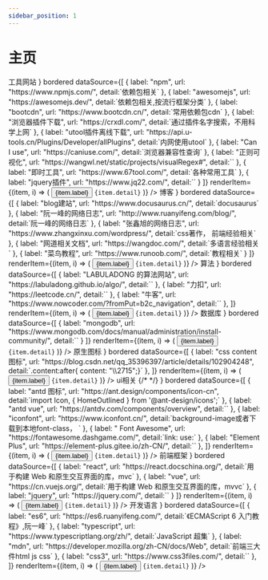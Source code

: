 ```yaml
---
sidebar_position: 1
---
```



# 主页

<Tabs groupId="operating-systems">

  <TabItem value="tool" label="工具网站">
   <List
      header={
        <div>
          <Tag color="success">工具网站</Tag>
        </div>
      }
      bordered
      dataSource={[
        {
          label: "npm",
          url: "https://www.npmjs.com/",
          detail:`依赖包相关`
        },
        {
          label: "awesomejs",
          url: "https://awesomejs.dev/",
          detail:`依赖包相关,按流行框架分类`
        },
         {
          label: "bootcdn",
          url: "https://www.bootcdn.cn/",
          detail:`常用依赖包cdn`
        },
        {
          label: "浏览器插件下载",
          url: "https://crxdl.com/",
          detail:`通过插件名字搜索，不用科学上网`
        },
        {
          label: "utool插件离线下载",
          url: "https://api.u-tools.cn/Plugins/Developer/allPlugins",
          detail:`内网使用utool`
        },
        {
          label: "Can I use",
          url: "https://caniuse.com/",
          detail:`浏览器兼容性查询`
        },
        {
          label: "正则可视化",
          url: "https://wangwl.net/static/projects/visualRegex#",
          detail:``
        },
        {
          label: "即时工具",
          url: "https://www.67tool.com/",
          detail:`各种常用工具`
        },
        {
          label: "jquery插件",
          url: "https://www.jq22.com/",
          detail:``
        }
      ]}
      renderItem={(item, i) => (
        <List.Item>
          <Button
            type="link"
            href={item.url}
            target="_blank"
            style={{
              display: "flex",
              justifyContent: "flex-start",
              alignItems: "center",
            }}
          >
            {item.label}
          </Button>
          <code>{item.detail}</code>
        </List.Item>
      )}
    />
  </TabItem>
  <TabItem value="blog1" label="博客相关">
   <List
      header={
        <div>
          <Tag color="success">博客</Tag>
        </div>
      }
      bordered
      dataSource={[
        {
          label: "blog建站",
          url: "https://www.docusaurus.cn/",
          detail:`docusaurus`
        },
        {
          label: "阮一峰的网络日志",
          url: "http://www.ruanyifeng.com/blog/",
          detail:`阮一峰的网络日志`
        },
         {
          label: "张鑫旭的网络日志",
          url: "https://www.zhangxinxu.com/wordpress/",
          detail:`css著作， 前端经验相关`
        },
        {
          label: "网道相关文档",
          url: "https://wangdoc.com/",
          detail:`多语言经验相关`
        },
        {
          label: "菜鸟教程",
          url: "https://www.runoob.com/",
          detail:`教程相关`
        }
      ]}
      renderItem={(item, i) => (
        <List.Item>
          <Button
            type="link"
            href={item.url}
            target="_blank"
            style={{
              display: "flex",
              justifyContent: "flex-start",
              alignItems: "center",
            }}
          >
            {item.label}
          </Button>
          <code>{item.detail}</code>
        </List.Item>
      )}
    />
  </TabItem>
  <TabItem value="blog2" label="算法相关">
   <List
      header={
        <div>
          <Tag color="success">算法</Tag>
        </div>
      }
      bordered
      dataSource={[
        {
          label: "LABULADONG 的算法网站",
          url: "https://labuladong.github.io/algo/",
          detail:``
        },
        {
          label: "力扣",
          url: "https://leetcode.cn/",
          detail:``
        },
         {
          label: "牛客",
          url: "https://www.nowcoder.com/?fromPut=b2c_navigation",
          detail:``
        },
      ]}
      renderItem={(item, i) => (
        <List.Item>
          <Button
            type="link"
            href={item.url}
            target="_blank"
            style={{
              display: "flex",
              justifyContent: "flex-start",
              alignItems: "center",
            }}
          >
            {item.label}
          </Button>
          <code>{item.detail}</code>
        </List.Item>
      )}
    />
  </TabItem>
  <TabItem value="blog3" label="数据库相关">
   <List
      header={
        <div>
          <Tag color="success">数据库</Tag>
        </div>
      }
      bordered
      dataSource={[
        {
          label: "mongodb",
          url: "https://www.mongodb.com/docs/manual/administration/install-community/",
          detail:``
        }
      ]}
      renderItem={(item, i) => (
        <List.Item>
          <Button
            type="link"
            href={item.url}
            target="_blank"
            style={{
              display: "flex",
              justifyContent: "flex-start",
              alignItems: "center",
            }}
          >
            {item.label}
          </Button>
          <code>{item.detail}</code>
        </List.Item>
      )}
    />
  </TabItem>
  <TabItem value="icon" label="ui 相关">
    <List
      header={
        <div>
          <Tag color="success">原生图标</Tag>
          <Alert
            message="常用于伪元素before、after内的content"
            style={{ marginTop: 5 }}
          ></Alert>
        </div>
      }
      bordered
      dataSource={[
        {
          label: "css content 图标",
          url: "https://blog.csdn.net/qq_35396397/article/details/102904248",
          detail:`.content:after{ content: "\\2715";}`
        },
      ]}
      renderItem={(item, i) => (
        <List.Item>
          <Button
            type="link"
            href={item.url}
            target="_blank"
            style={{
              display: "flex",
              justifyContent: "flex-start",
              alignItems: "center",
            }}
          >
             {item.label}
          </Button>
           <code>{item.detail}</code>
        </List.Item>
      )}
    />
    <List
      header={
        <div>
          <Tag color="success">ui相关</Tag>
          {/* <Alert message="第三方图标" style={{ marginTop: 5 }}></Alert> */}
        </div>
      }
      bordered
      dataSource={[
        {
          label: "antd 图标",
          url: "https://ant.design/components/icon-cn",
          detail:`import Icon, { HomeOutlined } from '@ant-design/icons';`
        },
        {
          label: "antd vue",
          url: "https://antdv.com/components/overview",
          detail:``
        },
        {
          label: "iconfont",
          url: "https://www.iconfont.cn/",
          detail:`background-image或者下载到本地font-class，<i class="iconfont icon-xxx"></i> `
        },
        {
          label: " Font Awesome",
          url: "https://fontawesome.dashgame.com/",
          detail:`link:<link href="//netdna.bootstrapcdn.com/font-awesome/4.7.0/css/font-awesome.min.css" rel="stylesheet">  use:<i class="fa fa-camera-retro"></i>`
        },
        {
          label: "Element Plus",
          url: "https://element-plus.gitee.io/zh-CN/",
          detail:``
        },
      ]}
      renderItem={(item, i) => (
        <List.Item>
          <Button
            type="link"
            href={item.url}
            target="_blank"
            style={{
              display: "flex",
              justifyContent: "flex-start",
              alignItems: "center",
            }}
          >
            {item.label}
          </Button>
          <code>{item.detail}</code>
        </List.Item>
      )}
    />

  </TabItem>
  <TabItem value="doc" label="技术文档">
   <List
      header={
        <div>
          <Tag color="success">前端框架</Tag>
          <Alert message="框架" style={{ marginTop: 5 }}></Alert>
        </div>
      }
      bordered
      dataSource={[
        {
          label: "react",
          url: "https://react.docschina.org/",
          detail:`用于构建 Web 和原生交互界面的库，mvc`
        },
        {
          label: "vue",
          url: "https://cn.vuejs.org/",
          detail:`用于构建 Web 和原生交互界面的库，mvvc`
        },
         {
          label: "jquery",
          url: "https://jquery.com/",
          detail:``
        }
      ]}
      renderItem={(item, i) => (
        <List.Item>
          <Button
            type="link"
            href={item.url}
            target="_blank"
            style={{
              display: "flex",
              justifyContent: "flex-start",
              alignItems: "center",
            }}
          >
            {item.label}
          </Button>
          <code>{item.detail}</code>
        </List.Item>
      )}
    />
  </TabItem>
  <TabItem value="lang" label="开发语言">
   <List
      header={
        <div>
          <Tag color="success">开发语言</Tag>
        </div>
      }
      bordered
      dataSource={[
        {
          label: "es6",
          url: "https://es6.ruanyifeng.com/",
          detail:`《ECMAScript 6 入门教程》,阮一峰`
        },
        {
          label: "typescript",
          url: "https://www.typescriptlang.org/zh/",
          detail:`JavaScript 超集`
        },
        {
          label: "mdn",
          url: "https://developer.mozilla.org/zh-CN/docs/Web",
          detail:`前端三大件html js css`
        },
        {
          label: "css3",
          url: "https://www.css3files.com/",
          detail:``
        },
      ]}
      renderItem={(item, i) => (
        <List.Item>
          <Button
            type="link"
            href={item.url}
            target="_blank"
            style={{
              display: "flex",
              justifyContent: "flex-start",
              alignItems: "center",
            }}
          >
            {item.label}
          </Button>
          <code>{item.detail}</code>
        </List.Item>
      )}
    />
   </TabItem>
</Tabs>
